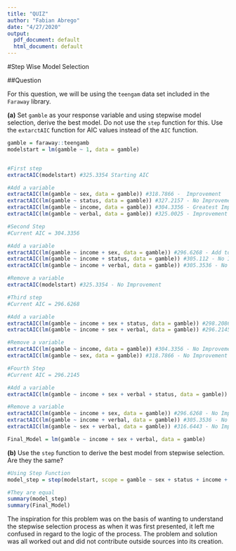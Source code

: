 ```yaml
---
title: "QUIZ"
author: "Fabian Abrego"
date: "4/27/2020"
output:
  pdf_document: default
  html_document: default
---
```


#Step Wise Model Selection 

##Question

For this question, we will be using the `teengam` data set included in the `Faraway` library. 


**(a)** Set `gamble` as your response variable and using stepwise model selection, derive the best model. Do not use the `step` function for this. Use the `extarctAIC` function for AIC values instead of the `AIC` function. 


```r
gamble = faraway::teengamb
modelstart = lm(gamble ~ 1, data = gamble)


#First step 
extractAIC(modelstart) #325.3354 Starting AIC 

#Add a variable
extractAIC(lm(gamble ~ sex, data = gamble)) #318.7866 -  Improvement 
extractAIC(lm(gamble ~ status, data = gamble)) #327.2157 - No Improvement 
extractAIC(lm(gamble ~ income, data = gamble)) #304.3356 - Greatest Improvement - Add to model
extractAIC(lm(gamble ~ verbal, data = gamble)) #325.0025 - Improvement 

#Second Step 
#Current AIC = 304.3356

#Add a variable
extractAIC(lm(gamble ~ income + sex, data = gamble)) #296.6268 - Add to model 
extractAIC(lm(gamble ~ income + status, data = gamble)) #305.112 - No Improvement 
extractAIC(lm(gamble ~ income + verbal, data = gamble)) #305.3536 - No Improvement 

#Remove a variable
extractAIC(modelstart) #325.3354 - No Improvement 

#Third step 
#Current AIC = 296.6268

#Add a variable 
extractAIC(lm(gamble ~ income + sex + status, data = gamble)) #298.2086 - No Improvement 
extractAIC(lm(gamble ~ income + sex + verbal, data = gamble)) #296.2145 - Add to model 

#Remove a variable 
extractAIC(lm(gamble ~ income, data = gamble)) #304.3356 - No Improvement 
extractAIC(lm(gamble ~ sex, data = gamble)) #318.7866 - No Improvement 

#Fourth Step 
#Current AIC = 296.2145

#Add a variable 
extractAIC(lm(gamble ~ income + sex + verbal + status, data = gamble)) #298.1758 - No Improvement 

#Remove a variable 
extractAIC(lm(gamble ~ income + sex, data = gamble)) #296.6268 - No Improvement 
extractAIC(lm(gamble ~ income + verbal, data = gamble)) #305.3536 - No Improvement 
extractAIC(lm(gamble ~ sex + verbal, data = gamble)) #316.6443 - No Improvement 

Final_Model = lm(gamble ~ income + sex + verbal, data = gamble)
```

**(b)** Use the `step` function to derive the best model from stepwise selection. Are they the same?

```r
#Using Step Function
model_step = step(modelstart, scope = gamble ~ sex + status + income + verbal, direction = "both")

#They are equal
summary(model_step)
summary(Final_Model)
```


The inspiration for this problem was on the basis of wanting to understand the stepwise selection process as when it was first presented, it left me confused in regard to the logic of the process. The problem and solution was all worked out and did not contribute outside sources into its creation. 
